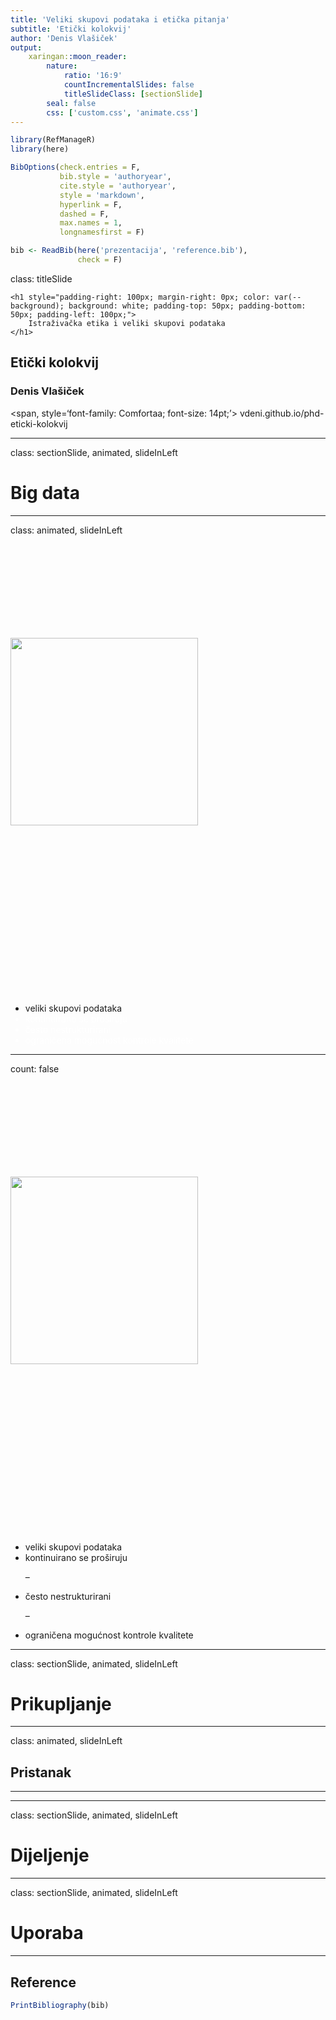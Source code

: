 ```yaml
---
title: 'Veliki skupovi podataka i etička pitanja'
subtitle: 'Etički kolokvij'
author: 'Denis Vlašiček'
output:
    xaringan::moon_reader:
        nature:
            ratio: '16:9'
            countIncrementalSlides: false
            titleSlideClass: [sectionSlide]
        seal: false
        css: ['custom.css', 'animate.css']
---
```


```r
library(RefManageR)
library(here)

BibOptions(check.entries = F,
           bib.style = 'authoryear',
           cite.style = 'authoryear',
           style = 'markdown',
           hyperlink = F,
           dashed = F,
           max.names = 1,
           longnamesfirst = F)

bib <- ReadBib(here('prezentacija', 'reference.bib'),
               check = F)
```
class: titleSlide

<script src="https://kit.fontawesome.com/43b8869272.js" crossorigin="anonymous">
</script>
 
<div>
    <h1 style="padding-right: 100px; margin-right: 0px; color: var(--background); background: white; padding-top: 50px; padding-bottom: 50px; padding-left: 100px;">
        Istraživačka etika i veliki skupovi podataka
    </h1>
</div>

## Etički kolokvij

### Denis Vlašiček

<span, style='font-family: Comfortaa; font-size: 14pt;'>
    <i class="fab fa-github"></i> vdeni.github.io/phd-eticki-kolokvij
</span>

---

class: sectionSlide, animated, slideInLeft

# Big data

---

class: animated, slideInLeft

<img src='images/server.svg' class='pull-left' width='300' height='300' style='padding-top: 150px; padding-bottom: 150px'>

<ul class='pull-right' style='padding-top: 90pt'>
<li>veliki skupovi podataka</li>

<div style='color: #ffffff'>
<li>kontinuirano se proširuju</li>
 
<li>često nestrukturirani</li>

<li>ograničena mogućnost kontrole kvalitete</li>
</div>
</ul>

---

count: false

<img src='images/server.svg' class='pull-left' width='300' height='300' style='padding-top: 150px; padding-bottom: 150px'>

<ul class='pull-right' style='padding-top: 90pt'>
<li>veliki skupovi podataka</li>

<li>kontinuirano se proširuju</li>
 
--

<li>često nestrukturirani</li>

--

<li>ograničena mogućnost kontrole kvalitete</li>
</ul>

---

class: sectionSlide, animated, slideInLeft

# Prikupljanje

---

class: animated, slideInLeft

## Pristanak

<hr></hr>

---

class: sectionSlide, animated, slideInLeft

# Dijeljenje

---

class: sectionSlide, animated, slideInLeft

# Uporaba

---

## Reference

```r
PrintBibliography(bib)
```
